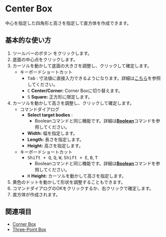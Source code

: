 
# Center Box

<Reference shortcut='' command='Center Box' button='ツールバー' />

中心を指定した四角形と高さを指定して直方体を作成できます。

## 基本的な使い方

1. ツールバーのボタン <ButtonIcon type="button-center-box" /> をクリックします。
2. 底面の中心点をクリックします。
3. カーソルを動かして底面の大きさを調整し、クリックして確定します。
   - <Kst>キーボードショートカット</Kst>
      - <kbd>Tab</kbd> : 寸法値に直接入力できるようになります。詳細は[こちら](/tool/sketching-essentials#specify-dimensions-numerically)を参照してください。 
      - <kbd>C</kbd> **Center/Corner:** Corner Boxに切り替えます。
      - <kbd>S</kbd> **Square:** 正方形に限定します。
4. カーソルを動かして高さを調整し、クリックして確定します。
   - <Kst>コマンドダイアログ</Kst>
      - **Select target bodies** :
         - Booleanコマンドと同じ機能です。詳細は[**Boolean**](/solid/boolean)コマンドを参照してください。
      - **Width:** 幅を指定します。
      - **Length:** 長さを指定します。
      - **Height:** 高さを指定します。
   - <Kst>キーボードショートカット</Kst>
      - <kbd>Shift + Q</kbd>, <kbd>Q</kbd>, <kbd>W</kbd>, <kbd>Shift + E</kbd>, <kbd>B</kbd>, <kbd>T</kbd>
         - Booleanコマンドと同じ機能です。詳細は[**Boolean**](/solid/boolean)コマンドを参照してください。
      - <kbd>H</kbd> **Height:** カーソルを動かして高さを指定します。
5. 黄色のドットを動かして形状を調整することもできます。
6. コマンドダイアログのOKをクリックするか、右クリックで確定します。
7. 直方体が作成されます。

<VideoPlayer fileName="center-box"/>

## 関連項目

- [Corner Box](corner-box)
- [Three-Point Box](three-point-box)





